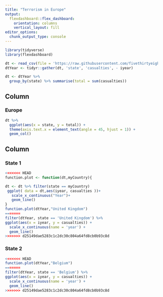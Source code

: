 ```yaml
---
title: "Terrorism in Europe"
output: 
  flexdashboard::flex_dashboard:
    orientation: columns
    vertical_layout: fill
editor_options: 
  chunk_output_type: console
---
```


```r
library(tidyverse)
library(flexdashboard)
```

```r
dt <- read_csv(file = 'https://raw.githubusercontent.com/fivethirtyeight/data/master/terrorism/eu_terrorism_fatalities_by_country.csv')
dtYear <- tidyr::gather(dt, 'state', 'casualties', - iyear)

dt <- dtYear %>% 
  group_by(state) %>% summarise(total = sum(casualties))
```


Column {data-width=650}
-----------------------------------------------------------------------

### Europe

```r
dt %>% 
  ggplot(aes(x = state, y = total)) +
  theme(axis.text.x = element_text(angle = 45, hjust = 1)) +
  geom_col()
```

Column {data-width=350}
-----------------------------------------------------------------------

### State 1

```r
<<<<<<< HEAD
function.plot <- function(dt,myCountry){

dt <- dt %>% filter(state == myCountry)
 ggplot( data = dt,aes(iyear, casualties ))+
   scale_x_continuous("Year")+
   geom_line()
}
function.plot(dtYear,"United Kingdom")
=======
filter(dtYear, state == 'United Kingdom') %>% 
ggplot(aes(x = iyear, y = casualties)) +
  scale_x_continuous(name = 'year') + 
  geom_line()
>>>>>>> d25149dae5283c1c2dc30c804a64fd8cb0b93c8d
```

### State 2

```r
<<<<<<< HEAD
function.plot(dtYear,"Belgium")
=======
filter(dtYear, state == 'Belgium') %>% 
ggplot(aes(x = iyear, y = casualties)) +
  scale_x_continuous(name = 'year') +
  geom_line()
>>>>>>> d25149dae5283c1c2dc30c804a64fd8cb0b93c8d
```

